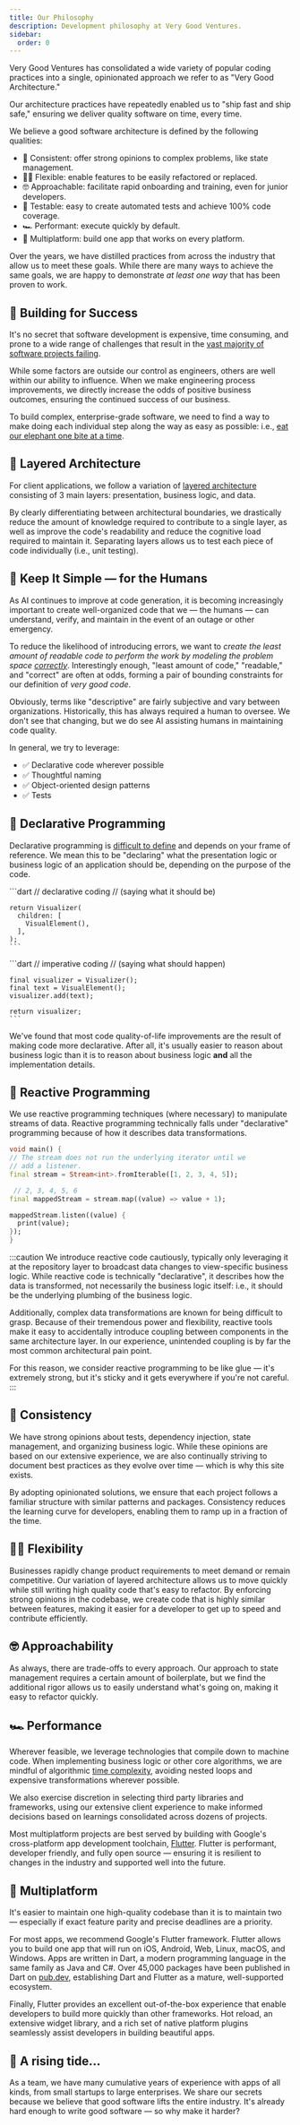 ```yaml
---
title: Our Philosophy
description: Development philosophy at Very Good Ventures.
sidebar:
  order: 0
---
```



Very Good Ventures has consolidated a wide variety of popular coding practices into a single, opinionated approach we refer to as "Very Good Architecture."

Our architecture practices have repeatedly enabled us to "ship fast and ship safe," ensuring we deliver quality software on time, every time.

We believe a good software architecture is defined by the following qualities:

- 💪 Consistent: offer strong opinions to complex problems, like state management.
- 🧘‍♀️ Flexible: enable features to be easily refactored or replaced.
- 🤓 Approachable: facilitate rapid onboarding and training, even for junior developers.
- 🧪 Testable: easy to create automated tests and achieve 100% code coverage.
- 🏎️ Performant: execute quickly by default.
- 📱 Multiplatform: build one app that works on every platform.

Over the years, we have distilled practices from across the industry that allow us to meet these goals. While there are many ways to achieve the same goals, we are happy to demonstrate _at least one way_ that has been proven to work.

## 🏁 Building for Success

It's no secret that software development is expensive, time consuming, and prone to a wide range of challenges that result in the [vast majority of software projects failing][software-project-failure-factors].

While some factors are outside our control as engineers, others are well within our ability to influence. When we make engineering process improvements, we directly increase the odds of positive business outcomes, ensuring the continued success of our business.

To build complex, enterprise-grade software, we need to find a way to make doing each individual step along the way as easy as possible: i.e., [eat our elephant one bite at a time][eating-an-elephant].

## 🍰 Layered Architecture

For client applications, we follow a variation of [layered architecture][very-good-layered-architecture] consisting of 3 main layers: presentation, business logic, and data.

By clearly differentiating between architectural boundaries, we drastically reduce the amount of knowledge required to contribute to a single layer, as well as improve the code's readability and reduce the cognitive load required to maintain it. Separating layers allows us to test each piece of code individually (i.e., unit testing).

## 🤖 Keep It Simple — for the Humans

As AI continues to improve at code generation, it is becoming increasingly important to create well-organized code that we — the humans — can understand, verify, and maintain in the event of an outage or other emergency.

To reduce the likelihood of introducing errors, we want to _create the least amount of readable code to perform the work by modeling the problem space [correctly][correctness]_. Interestingly enough, "least amount of code," "readable," and "correct" are often at odds, forming a pair of bounding constraints for our definition of _very good code_.

<Diagram
  light={goodCodeLight}
  dark={goodCodeDark}
  alt="Good code is a product of competing constraints: minimal, correct, and descriptive."
/>

Obviously, terms like "descriptive" are fairly subjective and vary between organizations. Historically, this has always required a human to oversee. We don't see that changing, but we do see AI assisting humans in maintaining code quality.

In general, we try to leverage:

- ✅ Declarative code wherever possible
- ✅ Thoughtful naming
- ✅ Object-oriented design patterns
- ✅ Tests

## 📜 Declarative Programming

Declarative programming is [difficult to define][declarative] and depends on your frame of reference. We mean this to be "declaring" what the presentation logic or business logic of an application should be, depending on the purpose of the code.

<Tabs>
  <TabItem label="Declarative">
    ```dart
    // declarative coding
    // (saying what it should be)

    return Visualizer(
      children: [
        VisualElement(),
      ],
    );
    ```

  </TabItem>
  <TabItem label="Imperative">
    ```dart
    // imperative coding
    // (saying what should happen)

    final visualizer = Visualizer();
    final text = VisualElement();
    visualizer.add(text);

    return visualizer;
    ```

</TabItem>
</Tabs>

We've found that most code quality-of-life improvements are the result of making code more declarative. After all, it's usually easier to reason about business logic than it is to reason about business logic **and** all the implementation details.

## 🧨 Reactive Programming

We use reactive programming techniques (where necessary) to manipulate streams of data. Reactive programming technically falls under "declarative" programming because of how it describes data transformations.

```dart
void main() {
// The stream does not run the underlying iterator until we
// add a listener.
final stream = Stream<int>.fromIterable([1, 2, 3, 4, 5]);

 // 2, 3, 4, 5, 6
final mappedStream = stream.map((value) => value + 1);

mappedStream.listen((value) {
  print(value);
});
}

```

:::caution
We introduce reactive code cautiously, typically only leveraging it at the repository layer to broadcast data changes to view-specific business logic. While reactive code is technically "declarative", it describes how the data is transformed, not necessarily the business logic itself: i.e., it should be the underlying plumbing of the business logic.

Additionally, complex data transformations are known for being difficult to grasp. Because of their tremendous power and flexibility, reactive tools make it easy to accidentally introduce coupling between components in the same architecture layer. In our experience, unintended coupling is by far the most common architectural pain point.

For this reason, we consider reactive programming to be like glue — it's extremely strong, but it's sticky and it gets everywhere if you're not careful.
:::

## 💪 Consistency

We have strong opinions about tests, dependency injection, state management, and organizing business logic. While these opinions are based on our extensive experience, we are also continually striving to document best practices as they evolve over time — which is why this site exists.

By adopting opinionated solutions, we ensure that each project follows a familiar structure with similar patterns and packages. Consistency reduces the learning curve for developers, enabling them to ramp up in a fraction of the time.

## 🧘‍♀️ Flexibility

Businesses rapidly change product requirements to meet demand or remain competitive. Our variation of layered architecture allows us to move quickly while still writing high quality code that's easy to refactor. By enforcing strong opinions in the codebase, we create code that is highly similar between features, making it easier for a developer to get up to speed and contribute efficiently.

## 🤓 Approachability

As always, there are trade-offs to every approach. Our approach to state management requires a certain amount of boilerplate, but we find the additional rigor allows us to easily understand what's going on, making it easy to refactor quickly.

## 🏎️ Performance

Wherever feasible, we leverage technologies that compile down to machine code. When implementing business logic or other core algorithms, we are mindful of algorithmic [time complexity][time-complexity], avoiding nested loops and expensive transformations wherever possible.

We also exercise discretion in selecting third party libraries and frameworks, using our extensive client experience to make informed decisions based on learnings consolidated across dozens of projects.

Most multiplatform projects are best served by building with Google's cross-platform app development toolchain, [Flutter]. Flutter is performant, developer friendly, and fully open source — ensuring it is resilient to changes in the industry and supported well into the future.

## 📱 Multiplatform

It's easier to maintain one high-quality codebase than it is to maintain two — especially if exact feature parity and precise deadlines are a priority.

For most apps, we recommend Google's Flutter framework. Flutter allows you to build one app that will run on iOS, Android, Web, Linux, macOS, and Windows. Apps are written in Dart, a modern programming language in the same family as Java and C#. Over 45,000 packages have been published in Dart on [pub.dev], establishing Dart and Flutter as a mature, well-supported ecosystem.

Finally, Flutter provides an excellent out-of-the-box experience that enable developers to build more quickly than other frameworks. Hot reload, an extensive widget library, and a rich set of native platform plugins seamlessly assist developers in building beautiful apps.

## 🎉 A rising tide...

As a team, we have many cumulative years of experience with apps of all kinds, from small startups to large enterprises. We share our secrets because we believe that good software lifts the entire industry. It's already hard enough to write good software — so why make it harder?

[Flutter]: https://flutter.dev
[software-project-failure-factors]: https://www.academia.edu/23261973/What_factors_lead_to_software_project_failure
[eating-an-elephant]: https://www.mechanical-orchard.com/insights/how-to-eat-an-elephant
[correctness]: https://en.wikipedia.org/wiki/Correctness_(computer_science)
[declarative]: https://stackoverflow.com/a/15382180
[time-complexity]: https://en.wikipedia.org/wiki/Time_complexity
[very-good-layered-architecture]: https://verygood.ventures/blog/very-good-flutter-architecture
[pub.dev]: https://pub.dev
